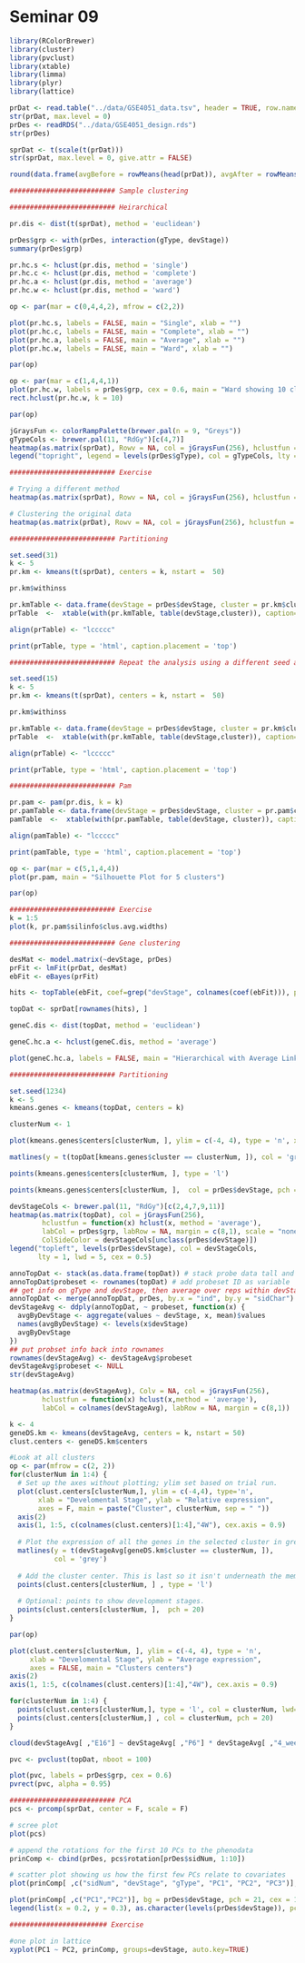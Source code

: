 Seminar 09
========================================================

```r
library(RColorBrewer)
library(cluster)
library(pvclust)
library(xtable)
library(limma)
library(plyr)
library(lattice)

prDat <- read.table("../data/GSE4051_data.tsv", header = TRUE, row.names = 1) # the whole enchilada
str(prDat, max.level = 0)
prDes <- readRDS("../data/GSE4051_design.rds")
str(prDes)

sprDat <- t(scale(t(prDat)))
str(sprDat, max.level = 0, give.attr = FALSE)

round(data.frame(avgBefore = rowMeans(head(prDat)), avgAfter = rowMeans(head(sprDat)), varBefore = apply(head(prDat), 1, var), varAfter = apply(head(sprDat), 1, var)), 2)

########################## Sample clustering

########################## Heirarchical

pr.dis <- dist(t(sprDat), method = 'euclidean')

prDes$grp <- with(prDes, interaction(gType, devStage))
summary(prDes$grp)

pr.hc.s <- hclust(pr.dis, method = 'single')
pr.hc.c <- hclust(pr.dis, method = 'complete')
pr.hc.a <- hclust(pr.dis, method = 'average')
pr.hc.w <- hclust(pr.dis, method = 'ward')

op <- par(mar = c(0,4,4,2), mfrow = c(2,2))

plot(pr.hc.s, labels = FALSE, main = "Single", xlab = "")
plot(pr.hc.c, labels = FALSE, main = "Complete", xlab = "")
plot(pr.hc.a, labels = FALSE, main = "Average", xlab = "")
plot(pr.hc.w, labels = FALSE, main = "Ward", xlab = "")

par(op)

op <- par(mar = c(1,4,4,1))
plot(pr.hc.w, labels = prDes$grp, cex = 0.6, main = "Ward showing 10 clusters")
rect.hclust(pr.hc.w, k = 10)

par(op)

jGraysFun <- colorRampPalette(brewer.pal(n = 9, "Greys"))
gTypeCols <- brewer.pal(11, "RdGy")[c(4,7)]
heatmap(as.matrix(sprDat), Rowv = NA, col = jGraysFun(256), hclustfun = function(x) hclust(x, method = 'ward'), scale = "none", labCol = prDes$grp, labRow = NA, margins = c(8,1), ColSideColor = gTypeCols[unclass(prDes$gType)])
legend("topright", legend = levels(prDes$gType), col = gTypeCols, lty = 1, lwd = 5, cex = 0.5)

########################## Exercise

# Trying a different method
heatmap(as.matrix(sprDat), Rowv = NA, col = jGraysFun(256), hclustfun = function(x) hclust(x, method = 'complete'), scale = "none", labCol = prDes$grp, labRow = NA, margins = c(8,1), ColSideColor = gTypeCols[unclass(prDes$gType)])

# Clustering the original data
heatmap(as.matrix(prDat), Rowv = NA, col = jGraysFun(256), hclustfun = function(x) hclust(x, method = 'average'), scale = "none", labCol = prDes$grp, labRow = NA, margins = c(8,1), ColSideColor = gTypeCols[unclass(prDes$gType)])

########################## Partitioning

set.seed(31)
k <- 5
pr.km <- kmeans(t(sprDat), centers = k, nstart =  50)

pr.km$withinss

pr.kmTable <- data.frame(devStage = prDes$devStage, cluster = pr.km$cluster)
prTable  <-  xtable(with(pr.kmTable, table(devStage,cluster)), caption='Number of samples from each develomental stage within each k-means cluster')

align(prTable) <- "lccccc"
```

```r
print(prTable, type = 'html', caption.placement = 'top')
```


```r
########################## Repeat the analysis using a different seed and check if you get the same clusters.

set.seed(15)
k <- 5
pr.km <- kmeans(t(sprDat), centers = k, nstart =  50)

pr.km$withinss

pr.kmTable <- data.frame(devStage = prDes$devStage, cluster = pr.km$cluster)
prTable  <-  xtable(with(pr.kmTable, table(devStage,cluster)), caption='Number of samples from each develomental stage within each k-means cluster')

align(prTable) <- "lccccc"
```

```r
print(prTable, type = 'html', caption.placement = 'top')
```

```r
########################## Pam

pr.pam <- pam(pr.dis, k = k)
pr.pamTable <- data.frame(devStage = prDes$devStage, cluster = pr.pam$clustering)
pamTable  <-  xtable(with(pr.pamTable, table(devStage, cluster)), caption='Number of samples from each develomental stage within each PAM cluster')

align(pamTable) <- "lccccc"
```

```r
print(pamTable, type = 'html', caption.placement = 'top')
```

```r
op <- par(mar = c(5,1,4,4))
plot(pr.pam, main = "Silhouette Plot for 5 clusters")

par(op)

########################## Exercise
k = 1:5
plot(k, pr.pam$silinfo$clus.avg.widths)

########################## Gene clustering

desMat <- model.matrix(~devStage, prDes)
prFit <- lmFit(prDat, desMat)
ebFit <- eBayes(prFit)

hits <- topTable(ebFit, coef=grep("devStage", colnames(coef(ebFit))), p.value=1e-5, number=972)

topDat <- sprDat[rownames(hits), ]

geneC.dis <- dist(topDat, method = 'euclidean')

geneC.hc.a <- hclust(geneC.dis, method = 'average')

plot(geneC.hc.a, labels = FALSE, main = "Hierarchical with Average Linkage", xlab = "")

########################## Partitioning

set.seed(1234)
k <- 5
kmeans.genes <- kmeans(topDat, centers = k)

clusterNum <- 1 

plot(kmeans.genes$centers[clusterNum, ], ylim = c(-4, 4), type = 'n', xlab = "Samples", ylab = "Relative expression" ) 

matlines(y = t(topDat[kmeans.genes$cluster == clusterNum, ]), col = 'grey') 

points(kmeans.genes$centers[clusterNum, ], type = 'l') 

points(kmeans.genes$centers[clusterNum, ],  col = prDes$devStage, pch = 20) 

devStageCols <- brewer.pal(11, "RdGy")[c(2,4,7,9,11)]
heatmap(as.matrix(topDat), col = jGraysFun(256),
        hclustfun = function(x) hclust(x, method = 'average'),
        labCol = prDes$grp, labRow = NA, margin = c(8,1), scale = "none",
        ColSideColor = devStageCols[unclass(prDes$devStage)])
legend("topleft", levels(prDes$devStage), col = devStageCols,
       lty = 1, lwd = 5, cex = 0.5)

annoTopDat <- stack(as.data.frame(topDat)) # stack probe data tall and skinny
annoTopDat$probeset <- rownames(topDat) # add probeset ID as variable
## get info on gType and devStage, then average over reps within devStage
annoTopDat <- merge(annoTopDat, prDes, by.x = "ind", by.y = "sidChar")
devStageAvg <- ddply(annoTopDat, ~ probeset, function(x) {
  avgByDevStage <- aggregate(values ~ devStage, x, mean)$values
  names(avgByDevStage) <- levels(x$devStage)
  avgByDevStage
})
## put probset info back into rownames
rownames(devStageAvg) <- devStageAvg$probeset
devStageAvg$probeset <- NULL
str(devStageAvg)

heatmap(as.matrix(devStageAvg), Colv = NA, col = jGraysFun(256),
        hclustfun = function(x) hclust(x,method = 'average'),
        labCol = colnames(devStageAvg), labRow = NA, margin = c(8,1))

k <- 4
geneDS.km <- kmeans(devStageAvg, centers = k, nstart = 50)
clust.centers <- geneDS.km$centers

#Look at all clusters
op <- par(mfrow = c(2, 2))
for(clusterNum in 1:4) {
  # Set up the axes without plotting; ylim set based on trial run.
  plot(clust.centers[clusterNum,], ylim = c(-4,4), type='n',
       xlab = "Develomental Stage", ylab = "Relative expression",
       axes = F, main = paste("Cluster", clusterNum, sep = " ")) 
  axis(2)
  axis(1, 1:5, c(colnames(clust.centers)[1:4],"4W"), cex.axis = 0.9)
  
  # Plot the expression of all the genes in the selected cluster in grey.
  matlines(y = t(devStageAvg[geneDS.km$cluster == clusterNum, ]),
           col = 'grey') 
  
  # Add the cluster center. This is last so it isn't underneath the members
  points(clust.centers[clusterNum, ] , type = 'l') 
  
  # Optional: points to show development stages.
  points(clust.centers[clusterNum, ],  pch = 20)
} 

par(op)

plot(clust.centers[clusterNum, ], ylim = c(-4, 4), type = 'n',
     xlab = "Develomental Stage", ylab = "Average expression",
     axes = FALSE, main = "Clusters centers") 
axis(2)
axis(1, 1:5, c(colnames(clust.centers)[1:4],"4W"), cex.axis = 0.9)

for(clusterNum in 1:4) {
  points(clust.centers[clusterNum,], type = 'l', col = clusterNum, lwd=2) 
  points(clust.centers[clusterNum,] , col = clusterNum, pch = 20)
}

cloud(devStageAvg[ ,"E16"] ~ devStageAvg[ ,"P6"] * devStageAvg[ ,"4_weeks"], col = geneDS.km$clust, xlab = "E16", ylab = "P6", zlab = "4_weeks")

pvc <- pvclust(topDat, nboot = 100)

plot(pvc, labels = prDes$grp, cex = 0.6)
pvrect(pvc, alpha = 0.95) 

########################## PCA
pcs <- prcomp(sprDat, center = F, scale = F) 

# scree plot
plot(pcs) 

# append the rotations for the first 10 PCs to the phenodata
prinComp <- cbind(prDes, pcs$rotation[prDes$sidNum, 1:10]) 

# scatter plot showing us how the first few PCs relate to covariates
plot(prinComp[ ,c("sidNum", "devStage", "gType", "PC1", "PC2", "PC3")], pch = 19, cex = 0.8) 

plot(prinComp[ ,c("PC1","PC2")], bg = prDes$devStage, pch = 21, cex = 1.5)
legend(list(x = 0.2, y = 0.3), as.character(levels(prDes$devStage)), pch = 21, pt.bg = c(1,2,3,4,5))

######################## Exercise

#one plot in lattice
xyplot(PC1 ~ PC2, prinComp, groups=devStage, auto.key=TRUE)
```

